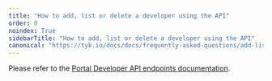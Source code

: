 ```yaml
---
title: "How to add, list or delete a developer using the API"
order: 0
noindex: True
sidebarTitle: "How to add, list or delete a developer using the API"
canonical: "https://tyk.io/docs/docs/frequently-asked-questions/add-list-delete-developer-using-api"
---
```



<LegacyClassicPortalApi/>

Please refer to the [Portal Developer API endpoints documentation](/nightly/docs/tyk-apis/tyk-portal-api/portal-developers).



